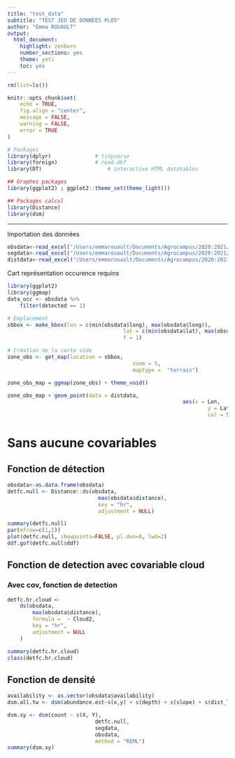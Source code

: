 ```yaml
---
title: "test_data"
subtitle: "TEST JEU DE DONNÉES PLOS"
author: "Emma ROUAULT"
output:
  html_document:
    highlight: zenburn
    number_sections: yes
    theme: yeti
    toc: yes
---
```


```r
rm(list=ls())

knitr::opts_chunk$set(
	echo = TRUE,
	fig.align = "center",
	message = FALSE,
	warning = FALSE,
	error = TRUE
)

# Packages
library(dplyr)				# tidyverse
library(foreign)			# read.dbf
library(DT)						# interactive HTML datatables

## Graphes packages
library(ggplot2) ; ggplot2::theme_set(theme_light())

## Packages calcul
library(Distance)
library(dsm)
```


------------------------------------

Importation des données

```r
obsdata<-read_excel("/Users/emmarouault/Documents/Agrocampus/2020:2021/requins/data_ucc/obsdata.xlsx")
segdata<-read_excel("/Users/emmarouault/Documents/Agrocampus/2020:2021/requins/data_ucc/segdata.xlsx",sheet="Effort segments")
distdata<-read_excel("/Users/emmarouault/Documents/Agrocampus/2020:2021/requins/data_ucc/segdata.xlsx",sheet="Shark sightings")
```

Cart représentation occurence requins 

```r
library(ggplot2)
library(ggmap)
data_occ <- obsdata %>%
	filter(detected == 1)

# Emplacement
sbbox <- make_bbox(lon = c(min(obsdata$long), max(obsdata$long)),
									 lat = c(min(obsdata$lat), max(obsdata$lat)),
									 f = 1)

# Création de la carte vide
zone_obs <- get_map(location = sbbox,
										zoom = 5,
										maptype =  "terrain")

zone_obs_map = ggmap(zone_obs) + theme_void()

zone_obs_map + geom_point(data = distdata,
														aes(x = Lon,
																y = Lat,
																col = Substratum))
```


# Sans aucune covariables

## Fonction de détection
```r
obsdata<-as.data.frame(obsdata)
detfc.null <- Distance::ds(obsdata,
							 max(obsdata$distance),
							 key = "hr",
							 adjustment = NULL)
```


```r
summary(detfc.null)
par(mfrow=c(1,2))
plot(detfc.null, showpoints=FALSE, pl.den=0, lwd=2)
ddf.gof(detfc.null$ddf)
```



## Fonction de detection avec covariable cloud

### Avec cov, fonction de detection
```r
detfc.hr.cloud <-
	ds(obsdata,
		max(obsdata$distance),
		formula =  ~ Cloud2,
		key = "hr",
		adjustment = NULL
	)
```

```r
summary(detfc.hr.cloud)
class(detfc.hr.cloud)
```
## Fonction de densité

```r
availability <- as.vector(obsdata$availability)  
dsm.all.tw <- dsm(abundance.est~s(x,y) + s(depth) + s(slope) + s(dist_land), detfc.hr.cloud, segdata, obsdata, method = "REML", family = tw(), engine = "gam", select = T, group = T, gamma = 1.4, availability = availability)

dsm.xy <- dsm(count ~ s(X, Y), 
							detfc.null,
							segdata,
							obsdata,
							method = "REML")
summary(dsm.xy)
```